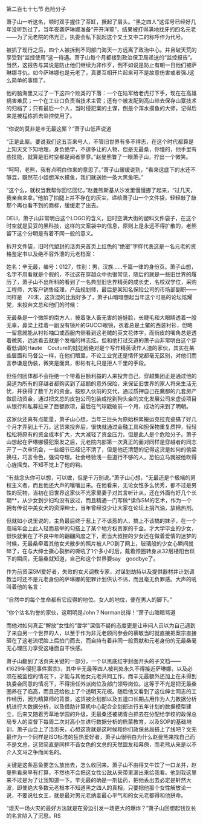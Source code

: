 

第二百七十七节 危险分子

萧子山一听这名，顿时双手握住了茶缸，撅起了眉头。“黑之四人”这诨号已经好几年没听到过了。当年夜袭萨琳娜准备“开开洋荤”，结果被打得满地找牙的四名元老――为了元老院的伟光正，执委会私下就起这个又土又中二的称呼作为代号。

被抓了现行之后，四个人被拆到不同部门海天一方远离了政治中心。并且破天荒的享受到“监控使用”这一待遇。萧子山每个月都接到政治保卫局递送的“监控报告”。当然，这报告与其说是防止他们继续为非作歹，倒不如说是防止有朝一日他们被萨琳娜寻仇。如今萨琳娜也是元老了，真要互相开片起来可不是故意伤害或者强J这么简单的事情了。

他的脑海里又过了一下这四个败类的下落：一个在陆军给老虎打下手，现在在高雄祸害难民；一个在工业口负责当技术主管；还有个被发配到高山岭去保存山寨技术的归档了；只有最后一个人，当时侵犯案的主谋，倒是个浑水摸鱼的大师，记得后来是被程栋抓去监控使用了。

“你说的莫非是辛无最这厮？”萧子山低声说道

“正是此厮。要说我们这五百来号人，不管旧世界有多不得志，在这个时代都算是上知天文下知地理，身负绝学，不遑多让的人物，但是无最桑，你懂的，他手里有些技能，就算是旧时空都是闻者寥寥。”赵曼熊瞥了一眼萧子山，拧出一个微笑。

“呵呵，老熊，我有点明白你来的意思了。”萧子山缓缓说到，“看来这底下的水还不够混，既然花小姐想浑水摸鱼，我们就送她一条大黑鱼吧。”

“这个么，就权当我帮你回忆回忆，”赵曼熊斯基从沙发里慢慢挪了起来，“过几天，我亲自来拿。”他拍了拍腿上并不存在的灰尘，递给萧子山一个文件袋，轻轻敲了敲那个再也看不到的商标，缓缓走了出去。

DELI，萧子山非常明白这个LOGO的含义，旧时空满大街的塑料文件袋子，在这个时空就是妥妥的黑科技，这样的文案袋中的信息，原则上是永远不得扩散的，老熊留下这个分明是有着不同一般的意义。

拆开文件袋，旧时代塑封的活页夹首页上红色的“绝密”字样代表这是一名元老的资格鉴定书以及绝不容外泄的元老档案：

姓名：辛无最，编号：0127，性别：男，汉族……千篇一律的身份页。萧子山想，名字不用看就是个假的，不过这在穿越众中也很常见，随后的就是一些旧世界的履历了，萧子山不出所料的看到了一名典型旧世界精英的成长史，名校双学位，采购工程师，大客户销售经理，产品规划师，最后是某知名保险公司的市场部副职――同样是　70末，这货混的比我好多了，萧子山暗暗想起当年这个可恶的论坛炫耀党，来投奔文总和他们的时候：

无最桑是一个微胖的南方人，披着张人畜无害的娃娃脸，长睫毛和大眼睛透着一股无辜，鼻梁上挂着一副没有镜片的GUCCI眼镜，衣着总是土鳖的西装衬衫，但略一留意就能从衬衫袖口或西服内侧看到这老贼的英文花体字，而俏皮的嘴角总是透着微笑，远远看去就是个发福的林志炫。但和他打过交道的萧子山非常明白这个穿着低调的Haute　Couture的娃娃脸绝对是个写作精英读作人渣的家伙，其实在某些层面和马督公一样，在他们眼里，不论工业党还是情怀党都毫无区别，对他们而言恭谦是伪装，微笑是面具，彬彬有礼只是拒人千里的手段。

但任何团体都不会拒绝一个带着巨额利益的人来投奔自己，穿越集团正是通过他的渠道为所有的穿越者都购买到了超额的意外保险，来保证旧世界的家人将来生活无忧，并获得了数千万的资金。按照入伙前的交代，通过质押自己在魔都的几套房产做启动资金，通过把文总的皮包公司包装成挖到狗头金的文化发展公司来虚设项目从银行和私募拉来了巨额款项，最后在气球戳破前一个月，成功的来到了明朝。

这家伙还真有点能量，萧子山心想，当年三巨头为原始积累搬运克拉克瓷搞了好几个月才弄到上千万。这货来投奔后，很快就通过金融工具和担保物重复质押，轻轻松松将原有的资金成本扩大，大大减轻了资金压力。但是此人是个危险分子。萧子山想起在萨琳娜侵犯案发之后，元老院内部第一次真正的面对同样是穿越者的同志开了一次审讯会，一些细节已经记不清了，但是他还清楚的记得这货是如何的偷梁换柱，巧言令色，强词夺理。社会经验浅一些道行不够的人，恐怕立马就被他吹得心旌摇曳，不知不觉上了他的钩。

“有些念头你可以想，可以做，但是千万别说。”萧子山心想，“无最还是个极端的男权主义者，而且他还大声的嚷嚷出来。在他看来，无论女性多么优秀，都不过是男性的玩物，当初在旧世界这家伙不光家里妻子对其言听计从，还在外面有好几个长期**，从少女到少妇均没有放过，而且精通一门写做*读作SM的艺术，作为一个拥有传说中美女犬的资深绅士，当年曾经没少让大家在论坛上捐汽油，放铝热剂。

但就如小说里说的，主角最后终于惹上了不该惹的人，搞上不该搞的妹子，在一个高端年会上此人轻而易举的勾搭上了某个地方权贵家的千金。才大学毕业的少女，很快就倒在了不良中年的翩翩风度之下，而当大叔控的少女还在做着爱情的迷梦的时候，无最桑牵着其他女犬散步的照片被人PO到了网上，玻璃般的少女心瞬间就碎了，在与大绅士撕心裂肺的嘶吼了1个多小时后，戴着颈圈转身从32层楼阳台跃下的瞬间，无最桑就知道，自己和这个世界要say　goodbye了。

作为前资深SM爱好者，失败的女犬调教专家，对谋划劫持以及提供器材并计划调教当时还不是元老身份的萨琳娜的犯罪计划供认不讳，而且毫无负罪感。大声的吼叫着他的名言：

“自然中的每个生命都有它应得的地位。女人的地位，便在男人的脚下。”

“你个沽名钓誉的家伙，这明明是John？Norman说得！”萧子山暗暗骂道

而他对如何真正“解放”女性的“哲学”深信不疑的态度更是让审问人员以为自己遇到了来自另一个世界的人，以至于作为非元老顾问参会的慕敏当时就直接把案宗直接砸在了这老流氓脸上后拍门而去，而自持有着非同一般贡献和元老身份的无最桑毫无心理压力享受这唾面自干快感。

萧子山翻到了活页夹关键的一部分，一个以黑底红字封面开头的子文档――　《1629年侵犯事件案宗》，其中辛无最等四人被判处永久不得接近萨琳娜，以及必须在被监控的情况下，才能与其他女元老共同工作，而辛无最额外还加上在未得到执委会同意的情况下，不得担任外派岗位及部门领导岗位。这等于不光是把无最桑圈养在了临高，而且还给他上了个透明天花板。随后他又看到了这位绅士同志的工作经历，因为精算师的背景，这货被企划部以及五道口长期占用作为人力数据分析机进行大数据分析，以及借助计算机中心配合企划部进行五年计划的数据模型建立，后来又随着芳草地学园的升级，无最桑还被胡青白抓去在分配给学校的政保总局专人的监督下每周二次对高小生进行数据分析的启蒙教育，以及SOP的基础培训，萧子山合上了活页夹，心想这货就是这时候和你们政保总局搭上了线吧？文无最作为一个同样是ISO标准的狂热爱好者，萧子山很明白为什么赵曼熊来找自己而不是文总，这货简直是同样不吝女色的文总的天然盟友和幕僚，而老熊从来是以不介入文马之争而闻名的。

关键是这条恶鱼要怎么放出去，怎么收回来。萧子山不由得又牛饮了一口龙井，赵曼熊看来早有打算，不然也不会把这女性公敌从夹带里漏出来给我看。他到我这里来不过是为了让我知道一下。辛无最的确是一剂猛药，把他丢出去必定是轩然大波，即使绝大多数元老根本不知道黑之四人的真相，只要把他那个女性解放论一说，不要说杜女王，就是最对男元老纳妾最心平气和的女元老都得和他拼命。

“熄灭一场火灾的最好方法就是在旁边引发一场更大的爆炸？”萧子山回想起钱议长的名言陷入了沉思。RS

